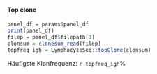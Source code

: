 #### Top clone

```r
panel_df = params$panel_df
print(panel_df)
filep = panel_df$filepath[1]
clonsum = clonesum_read(filep)
topfreq_igh = LymphocyteSeq::topClone(clonsum)
```

Häufigste Klonfrequenz: `r topfreq_igh`% 

